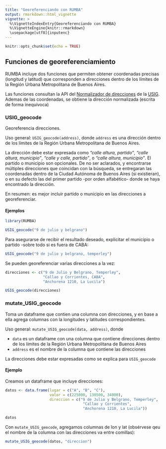 ```yaml
---
title: "Georeferenciando con RUMBA"
output: rmarkdown::html_vignette
vignette: >
  %\VignetteIndexEntry{Georeferenciando con RUMBA}
  %\VignetteEngine{knitr::rmarkdown}
  \usepackage[utf8]{inputenc}
---
```


```r
knitr::opts_chunk$set(echo = TRUE)
```

## Funciones de georeferenciamiento

RUMBA incluye dos funciones que permiten obtener coordenadas precisas (longitud y latitud) que corresponden a direcciones dentro de los límites de la Región Urbana Metropolitana de Buenos Aires.

Las funciones consultan la API del [Normalizador de direcciones](http://servicios.usig.buenosaires.gob.ar/normalizar) de la [USIG](http://usig.buenosaires.gob.ar/). Ademas de las coordenadas, se obtiene la dirección normalizada (escrita de forma inequívoca)


### USIG_geocode

Georeferencia direcciones.

Uso general: `USIG_geocode(address)`, donde `address` es una dirección dentro de los límites de la Región Urbana Metropolitana de Buenos Aires. 

La dirección debe estar expresada como _"calle altura, partido"_, _"calle altura, municipio"_, _"calle y calle, partido"_, o _"calle altura, municipio"_. El partido o municipio son opcionales. De no ser aclarados, y encontrarse múltiples direcciones que coincidan con la búsqueda, se entregaran las coordenadas dentro de la Ciudad Autónoma de Buenos Aires (si existieran), o en su defecto las del primer partido -por orden alfabético- donde se haya encontrado la dirección.

En resumen: es mejor incluir partido o municipio en las direcciones a georeferenciar.

#### Ejemplos

```r
library(RUMBA)

USIG_geocode("9 de julio y belgrano")
```

Para asegurarse de recibir el resultado deseado, explicitar el municipio o partido -sobre todo si es fuera de CABA:

```r
USIG_geocode("9 de julio y belgrano, temperley")
```


Se pueden georeferenciar varias direcciones a la vez:

```r
direcciones <- c("9 de Julio y Belgrano, Temperley", 
                 "Callao y Corrientes, CABA", 
                 "Anchorena 1210, La Lucila")

USIG_geocode(direcciones)
```


### mutate_USIG_geocode

Toma un dataframe que contien una columna con direcciones, y en base a ella agrega columnas con la longitudes y latitudes correspondientes.

Uso general: `mutate_USIG_geocode(data, address)`, donde

* `data` es un dataframe con una columna que contiene direcciones dentro de los límites de la Región Urbana Metropolitana de Buenos Aires
* `address` es el nombre de la columna que contiene las direcciones

La direcciones debe estar expresadas como se explica para `USIG_geocode`

#### Ejemplo

Creamos un dataframe que incluye direcciones:

```r
datos <- data.frame(lugar = c("A", "B", "C"),
                    valor = c(225000, 130500, 34000),
                    direccion = c("9 de Julio y Belgrano, Temperley",
                                   "Callao y Corrientes",
                                   "Anchorena 1210, La Lucila"))

datos
```

Con `mutate_USIG_geocode`, agregamos columnas de lon y lat (obsérvese qeu el nombre de la columna con las direcciones va entre comillas):


```r
mutate_USIG_geocode(datos, "direccion")
```


